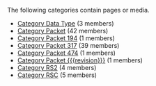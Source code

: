 <!-- DO NOT EDIT THIS FILE, CODE AUTOMATICALLY GENERATED BY category.sh -->
The following categories contain pages or media.
* [[Category Data Type]] (3 members)
* [[Category Packet]] (42 members)
* [[Category Packet 194]] (1 members)
* [[Category Packet 317]] (39 members)
* [[Category Packet 474]] (1 members)
* [[Category Packet {{{revision}}}]] (1 members)
* [[Category RS2]] (4 members)
* [[Category RSC]] (5 members)
